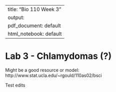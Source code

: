 
---
title: "Bio 110 Week 3"
output:
  pdf_document: default
  html_notebook: default
---

# Lab 3 - Chlamydomas (?)


Might be a good resource or model: http://www.stat.ucla.edu/~rgould/110as02/bsci

Test edits